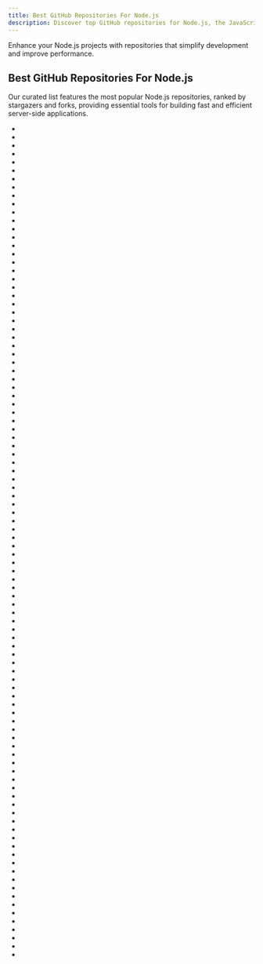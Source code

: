 ```yaml
---
title: Best GitHub Repositories For Node.js
description: Discover top GitHub repositories for Node.js, the JavaScript runtime built on Chrome's V8 engine.
---
```

Enhance your Node.js projects with repositories that simplify development and improve performance.

## Best GitHub Repositories For Node.js

Our curated list features the most popular Node.js repositories, ranked by stargazers and forks, providing essential tools for building fast and efficient server-side applications.

- <Badge owner="freeCodeCamp" repoName="freeCodeCamp" stars="https://img.shields.io/github/stars/freeCodeCamp/freeCodeCamp?style=flat&logoSize=auto" forks="https://img.shields.io/github/forks/freeCodeCamp/freeCodeCamp?style=flat&logoSize=auto"/>
- <Badge owner="Chalarangelo" repoName="30-seconds-of-code" stars="https://img.shields.io/github/stars/Chalarangelo/30-seconds-of-code?style=flat&logoSize=auto" forks="https://img.shields.io/github/forks/Chalarangelo/30-seconds-of-code?style=flat&logoSize=auto"/>
- <Badge owner="electron" repoName="electron" stars="https://img.shields.io/github/stars/electron/electron?style=flat&logoSize=auto" forks="https://img.shields.io/github/forks/electron/electron?style=flat&logoSize=auto"/>
- <Badge owner="nodejs" repoName="node" stars="https://img.shields.io/github/stars/nodejs/node?style=flat&logoSize=auto" forks="https://img.shields.io/github/forks/nodejs/node?style=flat&logoSize=auto"/>
- <Badge owner="axios" repoName="axios" stars="https://img.shields.io/github/stars/axios/axios?style=flat&logoSize=auto" forks="https://img.shields.io/github/forks/axios/axios?style=flat&logoSize=auto"/>
- <Badge owner="goldbergyoni" repoName="nodebestpractices" stars="https://img.shields.io/github/stars/goldbergyoni/nodebestpractices?style=flat&logoSize=auto" forks="https://img.shields.io/github/forks/goldbergyoni/nodebestpractices?style=flat&logoSize=auto"/>
- <Badge owner="nvm-sh" repoName="nvm" stars="https://img.shields.io/github/stars/nvm-sh/nvm?style=flat&logoSize=auto" forks="https://img.shields.io/github/forks/nvm-sh/nvm?style=flat&logoSize=auto"/>
- <Badge owner="oven-sh" repoName="bun" stars="https://img.shields.io/github/stars/oven-sh/bun?style=flat&logoSize=auto" forks="https://img.shields.io/github/forks/oven-sh/bun?style=flat&logoSize=auto"/>
- <Badge owner="nestjs" repoName="nest" stars="https://img.shields.io/github/stars/nestjs/nest?style=flat&logoSize=auto" forks="https://img.shields.io/github/forks/nestjs/nest?style=flat&logoSize=auto"/>
- <Badge owner="expressjs" repoName="express" stars="https://img.shields.io/github/stars/expressjs/express?style=flat&logoSize=auto" forks="https://img.shields.io/github/forks/expressjs/express?style=flat&logoSize=auto"/>
- <Badge owner="leonardomso" repoName="33-js-concepts" stars="https://img.shields.io/github/stars/leonardomso/33-js-concepts?style=flat&logoSize=auto" forks="https://img.shields.io/github/forks/leonardomso/33-js-concepts?style=flat&logoSize=auto"/>
- <Badge owner="strapi" repoName="strapi" stars="https://img.shields.io/github/stars/strapi/strapi?style=flat&logoSize=auto" forks="https://img.shields.io/github/forks/strapi/strapi?style=flat&logoSize=auto"/>
- <Badge owner="socketio" repoName="socket.io" stars="https://img.shields.io/github/stars/socketio/socket.io?style=flat&logoSize=auto" forks="https://img.shields.io/github/forks/socketio/socket.io?style=flat&logoSize=auto"/>
- <Badge owner="sindresorhus" repoName="awesome-nodejs" stars="https://img.shields.io/github/stars/sindresorhus/awesome-nodejs?style=flat&logoSize=auto" forks="https://img.shields.io/github/forks/sindresorhus/awesome-nodejs?style=flat&logoSize=auto"/>
- <Badge owner="OpenInterpreter" repoName="open-interpreter" stars="https://img.shields.io/github/stars/OpenInterpreter/open-interpreter?style=flat&logoSize=auto" forks="https://img.shields.io/github/forks/OpenInterpreter/open-interpreter?style=flat&logoSize=auto"/>
- <Badge owner="immich-app" repoName="immich" stars="https://img.shields.io/github/stars/immich-app/immich?style=flat&logoSize=auto" forks="https://img.shields.io/github/forks/immich-app/immich?style=flat&logoSize=auto"/>
- <Badge owner="TryGhost" repoName="Ghost" stars="https://img.shields.io/github/stars/TryGhost/Ghost?style=flat&logoSize=auto" forks="https://img.shields.io/github/forks/TryGhost/Ghost?style=flat&logoSize=auto"/>
- <Badge owner="laurent22" repoName="joplin" stars="https://img.shields.io/github/stars/laurent22/joplin?style=flat&logoSize=auto" forks="https://img.shields.io/github/forks/laurent22/joplin?style=flat&logoSize=auto"/>
- <Badge owner="meteor" repoName="meteor" stars="https://img.shields.io/github/stars/meteor/meteor?style=flat&logoSize=auto" forks="https://img.shields.io/github/forks/meteor/meteor?style=flat&logoSize=auto"/>
- <Badge owner="Asabeneh" repoName="30-Days-Of-JavaScript" stars="https://img.shields.io/github/stars/Asabeneh/30-Days-Of-JavaScript?style=flat&logoSize=auto" forks="https://img.shields.io/github/forks/Asabeneh/30-Days-Of-JavaScript?style=flat&logoSize=auto"/>
- <Badge owner="google" repoName="zx" stars="https://img.shields.io/github/stars/google/zx?style=flat&logoSize=auto" forks="https://img.shields.io/github/forks/google/zx?style=flat&logoSize=auto"/>
- <Badge owner="Unitech" repoName="pm2" stars="https://img.shields.io/github/stars/Unitech/pm2?style=flat&logoSize=auto" forks="https://img.shields.io/github/forks/Unitech/pm2?style=flat&logoSize=auto"/>
- <Badge owner="GitSquared" repoName="edex-ui" stars="https://img.shields.io/github/stars/GitSquared/edex-ui?style=flat&logoSize=auto" forks="https://img.shields.io/github/forks/GitSquared/edex-ui?style=flat&logoSize=auto"/>
- <Badge owner="nwjs" repoName="nw.js" stars="https://img.shields.io/github/stars/nwjs/nw.js?style=flat&logoSize=auto" forks="https://img.shields.io/github/forks/nwjs/nw.js?style=flat&logoSize=auto"/>
- <Badge owner="LeCoupa" repoName="awesome-cheatsheets" stars="https://img.shields.io/github/stars/LeCoupa/awesome-cheatsheets?style=flat&logoSize=auto" forks="https://img.shields.io/github/forks/LeCoupa/awesome-cheatsheets?style=flat&logoSize=auto"/>
- <Badge owner="prisma" repoName="prisma" stars="https://img.shields.io/github/stars/prisma/prisma?style=flat&logoSize=auto" forks="https://img.shields.io/github/forks/prisma/prisma?style=flat&logoSize=auto"/>
- <Badge owner="hexojs" repoName="hexo" stars="https://img.shields.io/github/stars/hexojs/hexo?style=flat&logoSize=auto" forks="https://img.shields.io/github/forks/hexojs/hexo?style=flat&logoSize=auto"/>
- <Badge owner="coreybutler" repoName="nvm-windows" stars="https://img.shields.io/github/stars/coreybutler/nvm-windows?style=flat&logoSize=auto" forks="https://img.shields.io/github/forks/coreybutler/nvm-windows?style=flat&logoSize=auto"/>
- <Badge owner="FreeCodeCampChina" repoName="freecodecamp.cn" stars="https://img.shields.io/github/stars/FreeCodeCampChina/freecodecamp.cn?style=flat&logoSize=auto" forks="https://img.shields.io/github/forks/FreeCodeCampChina/freecodecamp.cn?style=flat&logoSize=auto"/>
- <Badge owner="SheetJS" repoName="sheetjs" stars="https://img.shields.io/github/stars/SheetJS/sheetjs?style=flat&logoSize=auto" forks="https://img.shields.io/github/forks/SheetJS/sheetjs?style=flat&logoSize=auto"/>
- <Badge owner="nativefier" repoName="nativefier" stars="https://img.shields.io/github/stars/nativefier/nativefier?style=flat&logoSize=auto" forks="https://img.shields.io/github/forks/nativefier/nativefier?style=flat&logoSize=auto"/>
- <Badge owner="sahat" repoName="hackathon-starter" stars="https://img.shields.io/github/stars/sahat/hackathon-starter?style=flat&logoSize=auto" forks="https://img.shields.io/github/forks/sahat/hackathon-starter?style=flat&logoSize=auto"/>
- <Badge owner="novuhq" repoName="novu" stars="https://img.shields.io/github/stars/novuhq/novu?style=flat&logoSize=auto" forks="https://img.shields.io/github/forks/novuhq/novu?style=flat&logoSize=auto"/>
- <Badge owner="date-fns" repoName="date-fns" stars="https://img.shields.io/github/stars/date-fns/date-fns?style=flat&logoSize=auto" forks="https://img.shields.io/github/forks/date-fns/date-fns?style=flat&logoSize=auto"/>
- <Badge owner="nodejs" repoName="node-v0.x-archive" stars="https://img.shields.io/github/stars/nodejs/node-v0.x-archive?style=flat&logoSize=auto" forks="https://img.shields.io/github/forks/nodejs/node-v0.x-archive?style=flat&logoSize=auto"/>
- <Badge owner="typeorm" repoName="typeorm" stars="https://img.shields.io/github/stars/typeorm/typeorm?style=flat&logoSize=auto" forks="https://img.shields.io/github/forks/typeorm/typeorm?style=flat&logoSize=auto"/>
- <Badge owner="gofiber" repoName="fiber" stars="https://img.shields.io/github/stars/gofiber/fiber?style=flat&logoSize=auto" forks="https://img.shields.io/github/forks/gofiber/fiber?style=flat&logoSize=auto"/>
- <Badge owner="coollabsio" repoName="coolify" stars="https://img.shields.io/github/stars/coollabsio/coolify?style=flat&logoSize=auto" forks="https://img.shields.io/github/forks/coollabsio/coolify?style=flat&logoSize=auto"/>
- <Badge owner="fastify" repoName="fastify" stars="https://img.shields.io/github/stars/fastify/fastify?style=flat&logoSize=auto" forks="https://img.shields.io/github/forks/fastify/fastify?style=flat&logoSize=auto"/>
- <Badge owner="ToolJet" repoName="ToolJet" stars="https://img.shields.io/github/stars/ToolJet/ToolJet?style=flat&logoSize=auto" forks="https://img.shields.io/github/forks/ToolJet/ToolJet?style=flat&logoSize=auto"/>
- <Badge owner="Binaryify" repoName="NeteaseCloudMusicApi" stars="https://img.shields.io/github/stars/Binaryify/NeteaseCloudMusicApi?style=flat&logoSize=auto" forks="https://img.shields.io/github/forks/Binaryify/NeteaseCloudMusicApi?style=flat&logoSize=auto"/>
- <Badge owner="pnpm" repoName="pnpm" stars="https://img.shields.io/github/stars/pnpm/pnpm?style=flat&logoSize=auto" forks="https://img.shields.io/github/forks/pnpm/pnpm?style=flat&logoSize=auto"/>
- <Badge owner="webtorrent" repoName="webtorrent" stars="https://img.shields.io/github/stars/webtorrent/webtorrent?style=flat&logoSize=auto" forks="https://img.shields.io/github/forks/webtorrent/webtorrent?style=flat&logoSize=auto"/>
- <Badge owner="sequelize" repoName="sequelize" stars="https://img.shields.io/github/stars/sequelize/sequelize?style=flat&logoSize=auto" forks="https://img.shields.io/github/forks/sequelize/sequelize?style=flat&logoSize=auto"/>
- <Badge owner="lovell" repoName="sharp" stars="https://img.shields.io/github/stars/lovell/sharp?style=flat&logoSize=auto" forks="https://img.shields.io/github/forks/lovell/sharp?style=flat&logoSize=auto"/>
- <Badge owner="standard" repoName="standard" stars="https://img.shields.io/github/stars/standard/standard?style=flat&logoSize=auto" forks="https://img.shields.io/github/forks/standard/standard?style=flat&logoSize=auto"/>
- <Badge owner="outline" repoName="outline" stars="https://img.shields.io/github/stars/outline/outline?style=flat&logoSize=auto" forks="https://img.shields.io/github/forks/outline/outline?style=flat&logoSize=auto"/>
- <Badge owner="geekcompany" repoName="ResumeSample" stars="https://img.shields.io/github/stars/geekcompany/ResumeSample?style=flat&logoSize=auto" forks="https://img.shields.io/github/forks/geekcompany/ResumeSample?style=flat&logoSize=auto"/>
- <Badge owner="Automattic" repoName="mongoose" stars="https://img.shields.io/github/stars/Automattic/mongoose?style=flat&logoSize=auto" forks="https://img.shields.io/github/forks/Automattic/mongoose?style=flat&logoSize=auto"/>
- <Badge owner="medusajs" repoName="medusa" stars="https://img.shields.io/github/stars/medusajs/medusa?style=flat&logoSize=auto" forks="https://img.shields.io/github/forks/medusajs/medusa?style=flat&logoSize=auto"/>
- <Badge owner="haizlin" repoName="fe-interview" stars="https://img.shields.io/github/stars/haizlin/fe-interview?style=flat&logoSize=auto" forks="https://img.shields.io/github/forks/haizlin/fe-interview?style=flat&logoSize=auto"/>
- <Badge owner="discordjs" repoName="discord.js" stars="https://img.shields.io/github/stars/discordjs/discord.js?style=flat&logoSize=auto" forks="https://img.shields.io/github/forks/discordjs/discord.js?style=flat&logoSize=auto"/>
- <Badge owner="Mintplex-Labs" repoName="anything-llm" stars="https://img.shields.io/github/stars/Mintplex-Labs/anything-llm?style=flat&logoSize=auto" forks="https://img.shields.io/github/forks/Mintplex-Labs/anything-llm?style=flat&logoSize=auto"/>
- <Badge owner="openfaas" repoName="faas" stars="https://img.shields.io/github/stars/openfaas/faas?style=flat&logoSize=auto" forks="https://img.shields.io/github/forks/openfaas/faas?style=flat&logoSize=auto"/>
- <Badge owner="payloadcms" repoName="payload" stars="https://img.shields.io/github/stars/payloadcms/payload?style=flat&logoSize=auto" forks="https://img.shields.io/github/forks/payloadcms/payload?style=flat&logoSize=auto"/>
- <Badge owner="nextauthjs" repoName="next-auth" stars="https://img.shields.io/github/stars/nextauthjs/next-auth?style=flat&logoSize=auto" forks="https://img.shields.io/github/forks/nextauthjs/next-auth?style=flat&logoSize=auto"/>
- <Badge owner="requarks" repoName="wiki" stars="https://img.shields.io/github/stars/requarks/wiki?style=flat&logoSize=auto" forks="https://img.shields.io/github/forks/requarks/wiki?style=flat&logoSize=auto"/>
- <Badge owner="neoclide" repoName="coc.nvim" stars="https://img.shields.io/github/stars/neoclide/coc.nvim?style=flat&logoSize=auto" forks="https://img.shields.io/github/forks/neoclide/coc.nvim?style=flat&logoSize=auto"/>
- <Badge owner="vercel" repoName="pkg" stars="https://img.shields.io/github/stars/vercel/pkg?style=flat&logoSize=auto" forks="https://img.shields.io/github/forks/vercel/pkg?style=flat&logoSize=auto"/>
- <Badge owner="goldbergyoni" repoName="javascript-testing-best-practices" stars="https://img.shields.io/github/stars/goldbergyoni/javascript-testing-best-practices?style=flat&logoSize=auto" forks="https://img.shields.io/github/forks/goldbergyoni/javascript-testing-best-practices?style=flat&logoSize=auto"/>
- <Badge owner="drizzle-team" repoName="drizzle-orm" stars="https://img.shields.io/github/stars/drizzle-team/drizzle-orm?style=flat&logoSize=auto" forks="https://img.shields.io/github/forks/drizzle-team/drizzle-orm?style=flat&logoSize=auto"/>
- <Badge owner="nrwl" repoName="nx" stars="https://img.shields.io/github/stars/nrwl/nx?style=flat&logoSize=auto" forks="https://img.shields.io/github/forks/nrwl/nx?style=flat&logoSize=auto"/>
- <Badge owner="jaredhanson" repoName="passport" stars="https://img.shields.io/github/stars/jaredhanson/passport?style=flat&logoSize=auto" forks="https://img.shields.io/github/forks/jaredhanson/passport?style=flat&logoSize=auto"/>
- <Badge owner="kriasoft" repoName="react-starter-kit" stars="https://img.shields.io/github/stars/kriasoft/react-starter-kit?style=flat&logoSize=auto" forks="https://img.shields.io/github/forks/kriasoft/react-starter-kit?style=flat&logoSize=auto"/>
- <Badge owner="mochajs" repoName="mocha" stars="https://img.shields.io/github/stars/mochajs/mocha?style=flat&logoSize=auto" forks="https://img.shields.io/github/forks/mochajs/mocha?style=flat&logoSize=auto"/>
- <Badge owner="websockets" repoName="ws" stars="https://img.shields.io/github/stars/websockets/ws?style=flat&logoSize=auto" forks="https://img.shields.io/github/forks/websockets/ws?style=flat&logoSize=auto"/>
- <Badge owner="pubkey" repoName="rxdb" stars="https://img.shields.io/github/stars/pubkey/rxdb?style=flat&logoSize=auto" forks="https://img.shields.io/github/forks/pubkey/rxdb?style=flat&logoSize=auto"/>
- <Badge owner="typicode" repoName="lowdb" stars="https://img.shields.io/github/stars/typicode/lowdb?style=flat&logoSize=auto" forks="https://img.shields.io/github/forks/typicode/lowdb?style=flat&logoSize=auto"/>
- <Badge owner="svg" repoName="svgo" stars="https://img.shields.io/github/stars/svg/svgo?style=flat&logoSize=auto" forks="https://img.shields.io/github/forks/svg/svgo?style=flat&logoSize=auto"/>
- <Badge owner="parse-community" repoName="parse-server" stars="https://img.shields.io/github/stars/parse-community/parse-server?style=flat&logoSize=auto" forks="https://img.shields.io/github/forks/parse-community/parse-server?style=flat&logoSize=auto"/>
- <Badge owner="avajs" repoName="ava" stars="https://img.shields.io/github/stars/avajs/ava?style=flat&logoSize=auto" forks="https://img.shields.io/github/forks/avajs/ava?style=flat&logoSize=auto"/>
- <Badge owner="jsdom" repoName="jsdom" stars="https://img.shields.io/github/stars/jsdom/jsdom?style=flat&logoSize=auto" forks="https://img.shields.io/github/forks/jsdom/jsdom?style=flat&logoSize=auto"/>
- <Badge owner="SBoudrias" repoName="Inquirer.js" stars="https://img.shields.io/github/stars/SBoudrias/Inquirer.js?style=flat&logoSize=auto" forks="https://img.shields.io/github/forks/SBoudrias/Inquirer.js?style=flat&logoSize=auto"/>
- <Badge owner="motdotla" repoName="dotenv" stars="https://img.shields.io/github/stars/motdotla/dotenv?style=flat&logoSize=auto" forks="https://img.shields.io/github/forks/motdotla/dotenv?style=flat&logoSize=auto"/>
- <Badge owner="eggjs" repoName="egg" stars="https://img.shields.io/github/stars/eggjs/egg?style=flat&logoSize=auto" forks="https://img.shields.io/github/forks/eggjs/egg?style=flat&logoSize=auto"/>
- <Badge owner="modood" repoName="Administrative-divisions-of-China" stars="https://img.shields.io/github/stars/modood/Administrative-divisions-of-China?style=flat&logoSize=auto" forks="https://img.shields.io/github/forks/modood/Administrative-divisions-of-China?style=flat&logoSize=auto"/>
- <Badge owner="mysqljs" repoName="mysql" stars="https://img.shields.io/github/stars/mysqljs/mysql?style=flat&logoSize=auto" forks="https://img.shields.io/github/forks/mysqljs/mysql?style=flat&logoSize=auto"/>
- <Badge owner="Schniz" repoName="fnm" stars="https://img.shields.io/github/stars/Schniz/fnm?style=flat&logoSize=auto" forks="https://img.shields.io/github/forks/Schniz/fnm?style=flat&logoSize=auto"/>
- <Badge owner="alibaba" repoName="ice" stars="https://img.shields.io/github/stars/alibaba/ice?style=flat&logoSize=auto" forks="https://img.shields.io/github/forks/alibaba/ice?style=flat&logoSize=auto"/>
- <Badge owner="statsd" repoName="statsd" stars="https://img.shields.io/github/stars/statsd/statsd?style=flat&logoSize=auto" forks="https://img.shields.io/github/forks/statsd/statsd?style=flat&logoSize=auto"/>
- <Badge owner="Lissy93" repoName="dashy" stars="https://img.shields.io/github/stars/Lissy93/dashy?style=flat&logoSize=auto" forks="https://img.shields.io/github/forks/Lissy93/dashy?style=flat&logoSize=auto"/>
- <Badge owner="dexteryy" repoName="spellbook-of-modern-webdev" stars="https://img.shields.io/github/stars/dexteryy/spellbook-of-modern-webdev?style=flat&logoSize=auto" forks="https://img.shields.io/github/forks/dexteryy/spellbook-of-modern-webdev?style=flat&logoSize=auto"/>
- <Badge owner="redis" repoName="node-redis" stars="https://img.shields.io/github/stars/redis/node-redis?style=flat&logoSize=auto" forks="https://img.shields.io/github/forks/redis/node-redis?style=flat&logoSize=auto"/>
- <Badge owner="adonisjs" repoName="core" stars="https://img.shields.io/github/stars/adonisjs/core?style=flat&logoSize=auto" forks="https://img.shields.io/github/forks/adonisjs/core?style=flat&logoSize=auto"/>
- <Badge owner="justadudewhohacks" repoName="face-api.js" stars="https://img.shields.io/github/stars/justadudewhohacks/face-api.js?style=flat&logoSize=auto" forks="https://img.shields.io/github/forks/justadudewhohacks/face-api.js?style=flat&logoSize=auto"/>
- <Badge owner="alsotang" repoName="node-lessons" stars="https://img.shields.io/github/stars/alsotang/node-lessons?style=flat&logoSize=auto" forks="https://img.shields.io/github/forks/alsotang/node-lessons?style=flat&logoSize=auto"/>
- <Badge owner="verdaccio" repoName="verdaccio" stars="https://img.shields.io/github/stars/verdaccio/verdaccio?style=flat&logoSize=auto" forks="https://img.shields.io/github/forks/verdaccio/verdaccio?style=flat&logoSize=auto"/>
- <Badge owner="salomonelli" repoName="best-resume-ever" stars="https://img.shields.io/github/stars/salomonelli/best-resume-ever?style=flat&logoSize=auto" forks="https://img.shields.io/github/forks/salomonelli/best-resume-ever?style=flat&logoSize=auto"/>
- <Badge owner="OptimalBits" repoName="bull" stars="https://img.shields.io/github/stars/OptimalBits/bull?style=flat&logoSize=auto" forks="https://img.shields.io/github/forks/OptimalBits/bull?style=flat&logoSize=auto"/>
- <Badge owner="Infisical" repoName="infisical" stars="https://img.shields.io/github/stars/Infisical/infisical?style=flat&logoSize=auto" forks="https://img.shields.io/github/forks/Infisical/infisical?style=flat&logoSize=auto"/>
- <Badge owner="nswbmw" repoName="N-blog" stars="https://img.shields.io/github/stars/nswbmw/N-blog?style=flat&logoSize=auto" forks="https://img.shields.io/github/forks/nswbmw/N-blog?style=flat&logoSize=auto"/>
- <Badge owner="leon-ai" repoName="leon" stars="https://img.shields.io/github/stars/leon-ai/leon?style=flat&logoSize=auto" forks="https://img.shields.io/github/forks/leon-ai/leon?style=flat&logoSize=auto"/>
- <Badge owner="apify" repoName="crawlee" stars="https://img.shields.io/github/stars/apify/crawlee?style=flat&logoSize=auto" forks="https://img.shields.io/github/forks/apify/crawlee?style=flat&logoSize=auto"/>
- <Badge owner="pedroslopez" repoName="whatsapp-web.js" stars="https://img.shields.io/github/stars/pedroslopez/whatsapp-web.js?style=flat&logoSize=auto" forks="https://img.shields.io/github/forks/pedroslopez/whatsapp-web.js?style=flat&logoSize=auto"/>
- <Badge owner="amplication" repoName="amplication" stars="https://img.shields.io/github/stars/amplication/amplication?style=flat&logoSize=auto" forks="https://img.shields.io/github/forks/amplication/amplication?style=flat&logoSize=auto"/>
- <Badge owner="gpujs" repoName="gpu.js" stars="https://img.shields.io/github/stars/gpujs/gpu.js?style=flat&logoSize=auto" forks="https://img.shields.io/github/forks/gpujs/gpu.js?style=flat&logoSize=auto"/>
- <Badge owner="feathersjs" repoName="feathers" stars="https://img.shields.io/github/stars/feathersjs/feathers?style=flat&logoSize=auto" forks="https://img.shields.io/github/forks/feathersjs/feathers?style=flat&logoSize=auto"/>
- <Badge owner="keystonejs" repoName="keystone-classic" stars="https://img.shields.io/github/stars/keystonejs/keystone-classic?style=flat&logoSize=auto" forks="https://img.shields.io/github/forks/keystonejs/keystone-classic?style=flat&logoSize=auto"/>
- <Badge owner="hapijs" repoName="hapi" stars="https://img.shields.io/github/stars/hapijs/hapi?style=flat&logoSize=auto" forks="https://img.shields.io/github/forks/hapijs/hapi?style=flat&logoSize=auto"/>
- <Badge owner="BrainJS" repoName="brain.js" stars="https://img.shields.io/github/stars/BrainJS/brain.js?style=flat&logoSize=auto" forks="https://img.shields.io/github/forks/BrainJS/brain.js?style=flat&logoSize=auto"/>
